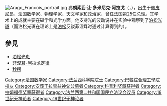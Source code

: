 [[File:Arago_Francois_portrait.jpg|right]]
'''弗朗索瓦·让·多米尼克·阿拉戈'''（{{lang-fr|'''François Jean Dominique Arago'''}}，{{bd|1786年|2月26日|1853年|10月2日|catIdx=A}}），出生于[[佩皮尼昂|佩皮尼昂]]，[[法国|法国]]数学家、物理学家、天文学家和政治家，曾任法国第25任总理。其学术上的成就主要在磁学和光学方面。他支持光的波动说并在实验中观察到了[[泊松光斑|泊松光斑]]（而泊松光斑在理论上是[[泊松|泊松]]反驳菲涅耳时通过计算得到的）。

{{France-scientist-stub}}
{{法国政治人物小作品}}

== 參見 ==

* [[泊松光斑|泊松光斑]]
* [[菲涅耳-阿拉戈定律|菲涅耳-阿拉戈定律]]
* [[秒摆|秒摆]]

{{法國國家元首}}
{{法国政府首脑}}
{{拉姆福德奖章获得者}}
{{1801年至1850年科普利奖章获得者}}
{{Authority control}}

{{DEFAULTSORT:Arago, François Jean Dominique}}
[[Category:法国数学家|Category:法国数学家]]
[[Category:法兰西科学院院士|Category:法兰西科学院院士]]
[[Category:巴黎綜合理工學院校友|Category:巴黎綜合理工學院校友]]
[[Category:安葬于拉雪兹神父公墓者|Category:安葬于拉雪兹神父公墓者]]
[[Category:科普利奖章获得者|Category:科普利奖章获得者]]
[[Category:拉姆福德奖章获得者|Category:拉姆福德奖章获得者]]
[[Category:法兰西第二共和国国民立法议会议员|Category:法兰西第二共和国国民立法议会议员]]
[[Category:18世纪无神论者|Category:18世纪无神论者]]
[[Category:19世纪无神论者|Category:19世纪无神论者]]